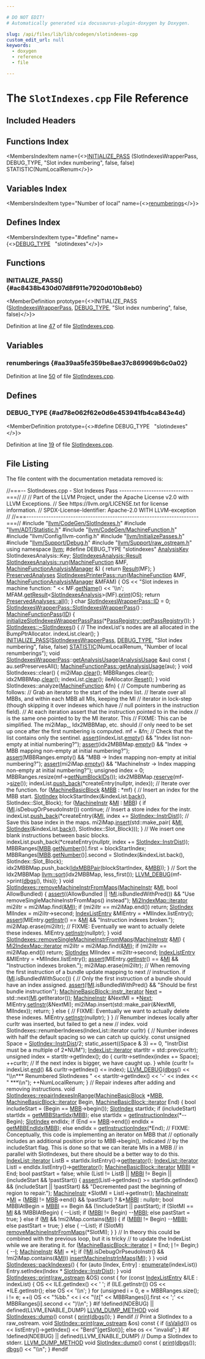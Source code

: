 ```yaml
---

# DO NOT EDIT!
# Automatically generated via docusaurus-plugin-doxygen by Doxygen.

slug: /api/files/lib/lib/codegen/slotindexes-cpp
custom_edit_url: null
keywords:
  - doxygen
  - reference
  - file

---
```





# The `SlotIndexes.cpp` File Reference

<DoxygenPage pluginConfig={pluginConfig}>



## Included Headers

<IncludesList>
<IncludesListItem
  filePath="llvm/CodeGen/SlotIndexes.h"
  permalink="/docs/api/files/include/include/llvm/include/llvm/codegen/slotindexes-h"
  isLocal="true" />
<IncludesListItem
  filePath="llvm/ADT/Statistic.h"
  permalink="/docs/api/files/include/include/llvm/include/llvm/adt/statistic-h"
  isLocal="true" />
<IncludesListItem
  filePath="llvm/CodeGen/MachineFunction.h"
  permalink="/docs/api/files/include/include/llvm/include/llvm/codegen/machinefunction-h"
  isLocal="true" />
<IncludesListItem
  filePath="llvm/Config/llvm-config.h"
  permalink=""
  isLocal="true" />
<IncludesListItem
  filePath="llvm/InitializePasses.h"
  permalink="/docs/api/files/include/include/llvm/initializepasses-h"
  isLocal="true" />
<IncludesListItem
  filePath="llvm/Support/Debug.h"
  permalink="/docs/api/files/include/include/llvm/include/llvm/support/debug-h"
  isLocal="true" />
<IncludesListItem
  filePath="llvm/Support/raw_ostream.h"
  permalink="/docs/api/files/include/include/llvm/include/llvm/support/raw-ostream-h"
  isLocal="true" />
</IncludesList>

## Functions Index

<MembersIndex>

<MembersIndexItem
  name={<><a href="#ac8438b430d07d8f911e7920d010b8eb0">INITIALIZE&#95;PASS</a> (SlotIndexesWrapperPass, DEBUG&#95;TYPE, &quot;Slot index numbering&quot;, false, false) STATISTIC(NumLocalRenum</>}>
</MembersIndexItem>

</MembersIndex>

## Variables Index

<MembersIndex>

<MembersIndexItem
  type="Number of local"
  name={<><a href="#aa39aa5fe359be8ae37c869969b6c0a02">renumberings</a></>}>
</MembersIndexItem>

</MembersIndex>

## Defines Index

<MembersIndex>

<MembersIndexItem
  type="#define"
  name={<><a href="#ad78e062f62e0d6e453941fb4ca843e4d">DEBUG&#95;TYPE</a>&nbsp;&nbsp;&nbsp;&quot;slotindexes&quot;</>}>
</MembersIndexItem>

</MembersIndex>


<SectionDefinition>

## Functions

### INITIALIZE&#95;PASS() {#ac8438b430d07d8f911e7920d010b8eb0}

<MemberDefinition
  prototype={<>INITIALIZE&#95;PASS (<a href="/docs/api/classes/llvm/slotindexeswrapperpass">SlotIndexesWrapperPass</a>, <a href="/docs/api/files/include/include/llvm/include/llvm/adt/genericcycleimpl-h/#ad78e062f62e0d6e453941fb4ca843e4d">DEBUG&#95;TYPE</a>, &quot;Slot index numbering&quot;, false, false)</>}>

Definition at line <a href="#l00047">47</a> of file <a href="/docs/api/files/lib/lib/codegen/slotindexes-cpp">SlotIndexes.cpp</a>.
</MemberDefinition>

</SectionDefinition>

<SectionDefinition>

## Variables

### renumberings {#aa39aa5fe359be8ae37c869969b6c0a02}

<MemberDefinition
  prototype="Number of local renumberings">

Definition at line <a href="#l00050">50</a> of file <a href="/docs/api/files/lib/lib/codegen/slotindexes-cpp">SlotIndexes.cpp</a>.
</MemberDefinition>

</SectionDefinition>

<SectionDefinition>

## Defines

### DEBUG&#95;TYPE {#ad78e062f62e0d6e453941fb4ca843e4d}

<MemberDefinition
  prototype={<>#define DEBUG&#95;TYPE&nbsp;&nbsp;&nbsp;&quot;slotindexes&quot;</>}>

Definition at line <a href="#l00019">19</a> of file <a href="/docs/api/files/lib/lib/codegen/slotindexes-cpp">SlotIndexes.cpp</a>.
</MemberDefinition>

</SectionDefinition>

## File Listing

The file content with the documentation metadata removed is:

<ProgramListing>

<Link id="l00001" /><CodeLine lineNumber="1"><span class="doxyHighlightComment">//===-- SlotIndexes.cpp - Slot Indexes Pass  ------------------------------===//</span></CodeLine>
<Link id="l00002" /><CodeLine lineNumber="2"><span class="doxyHighlightComment">//</span></CodeLine>
<Link id="l00003" /><CodeLine lineNumber="3"><span class="doxyHighlightComment">// Part of the LLVM Project, under the Apache License v2.0 with LLVM Exceptions.</span></CodeLine>
<Link id="l00004" /><CodeLine lineNumber="4"><span class="doxyHighlightComment">// See https://llvm.org/LICENSE.txt for license information.</span></CodeLine>
<Link id="l00005" /><CodeLine lineNumber="5"><span class="doxyHighlightComment">// SPDX-License-Identifier: Apache-2.0 WITH LLVM-exception</span></CodeLine>
<Link id="l00006" /><CodeLine lineNumber="6"><span class="doxyHighlightComment">//</span></CodeLine>
<Link id="l00007" /><CodeLine lineNumber="7"><span class="doxyHighlightComment">//===----------------------------------------------------------------------===//</span></CodeLine>
<Link id="l00008" /><CodeLine lineNumber="8"></CodeLine>
<Link id="l00009" /><CodeLine lineNumber="9"><span class="doxyHighlightPreprocessor">#include &quot;<a href="/docs/api/files/include/include/llvm/include/llvm/codegen/slotindexes-h">llvm/CodeGen/SlotIndexes.h</a>&quot;</span></CodeLine>
<Link id="l00010" /><CodeLine lineNumber="10"><span class="doxyHighlightPreprocessor">#include &quot;<a href="/docs/api/files/include/include/llvm/include/llvm/adt/statistic-h">llvm/ADT/Statistic.h</a>&quot;</span></CodeLine>
<Link id="l00011" /><CodeLine lineNumber="11"><span class="doxyHighlightPreprocessor">#include &quot;<a href="/docs/api/files/include/include/llvm/include/llvm/codegen/machinefunction-h">llvm/CodeGen/MachineFunction.h</a>&quot;</span></CodeLine>
<Link id="l00012" /><CodeLine lineNumber="12"><span class="doxyHighlightPreprocessor">#include &quot;llvm/Config/llvm-config.h&quot;</span></CodeLine>
<Link id="l00013" /><CodeLine lineNumber="13"><span class="doxyHighlightPreprocessor">#include &quot;<a href="/docs/api/files/include/include/llvm/initializepasses-h">llvm/InitializePasses.h</a>&quot;</span></CodeLine>
<Link id="l00014" /><CodeLine lineNumber="14"><span class="doxyHighlightPreprocessor">#include &quot;<a href="/docs/api/files/include/include/llvm/include/llvm/support/debug-h">llvm/Support/Debug.h</a>&quot;</span></CodeLine>
<Link id="l00015" /><CodeLine lineNumber="15"><span class="doxyHighlightPreprocessor">#include &quot;<a href="/docs/api/files/include/include/llvm/include/llvm/support/raw-ostream-h">llvm/Support/raw&#95;ostream.h</a>&quot;</span></CodeLine>
<Link id="l00016" /><CodeLine lineNumber="16"></CodeLine>
<Link id="l00017" /><CodeLine lineNumber="17"><span class="doxyHighlightKeyword">using namespace </span><span class="doxyHighlight"><a href="/docs/api/namespaces/llvm">llvm</a>;</span></CodeLine>
<Link id="l00018" /><CodeLine lineNumber="18"></CodeLine>
<Link id="l00019" /><CodeLine lineNumber="19" lineLink="#ad78e062f62e0d6e453941fb4ca843e4d"><span class="doxyHighlightPreprocessor">#define DEBUG&#95;TYPE &quot;slotindexes&quot;</span></CodeLine>
<Link id="l00020" /><CodeLine lineNumber="20"></CodeLine>
<Link id="l00021" /><CodeLine lineNumber="21"><span class="doxyHighlight"><a href="/docs/api/structs/llvm/analysiskey">AnalysisKey</a> SlotIndexesAnalysis::Key;</span></CodeLine>
<Link id="l00022" /><CodeLine lineNumber="22"></CodeLine>
<Link id="l00023" /><CodeLine lineNumber="23"><span class="doxyHighlight"><a href="/docs/api/classes/llvm/slotindexesanalysis/#acc7929653c2805ee09438a50b695cf01">SlotIndexesAnalysis::Result</a></span></CodeLine>
<Link id="l00024" /><CodeLine lineNumber="24" lineLink="/docs/api/classes/llvm/slotindexesanalysis/#a754d758ded1ad6107af0e386baee081d"><span class="doxyHighlight"><a href="/docs/api/classes/llvm/slotindexesanalysis/#a754d758ded1ad6107af0e386baee081d">SlotIndexesAnalysis::run</a>(<a href="/docs/api/classes/llvm/machinefunction">MachineFunction</a> &amp;MF,</span></CodeLine>
<Link id="l00025" /><CodeLine lineNumber="25"><span class="doxyHighlight">                         <a href="/docs/api/namespaces/llvm/#a064825a8817522ca733ac413a7122d36">MachineFunctionAnalysisManager</a> &amp;) &#123;</span></CodeLine>
<Link id="l00026" /><CodeLine lineNumber="26"><span class="doxyHighlight">  </span><span class="doxyHighlightKeywordFlow">return</span><span class="doxyHighlight"> <a href="/docs/api/classes/llvm/slotindexesanalysis/#acc7929653c2805ee09438a50b695cf01">Result</a>(MF);</span></CodeLine>
<Link id="l00027" /><CodeLine lineNumber="27"><span class="doxyHighlight">&#125;</span></CodeLine>
<Link id="l00028" /><CodeLine lineNumber="28"></CodeLine>
<Link id="l00029" /><CodeLine lineNumber="29"><span class="doxyHighlight"><a href="/docs/api/classes/llvm/preservedanalyses">PreservedAnalyses</a></span></CodeLine>
<Link id="l00030" /><CodeLine lineNumber="30" lineLink="/docs/api/classes/llvm/slotindexesprinterpass/#afedda4628bf652e8255f1e6a6378d744"><span class="doxyHighlight"><a href="/docs/api/classes/llvm/slotindexesprinterpass/#afedda4628bf652e8255f1e6a6378d744">SlotIndexesPrinterPass::run</a>(<a href="/docs/api/classes/llvm/machinefunction">MachineFunction</a> &amp;MF,</span></CodeLine>
<Link id="l00031" /><CodeLine lineNumber="31"><span class="doxyHighlight">                            <a href="/docs/api/namespaces/llvm/#a064825a8817522ca733ac413a7122d36">MachineFunctionAnalysisManager</a> &amp;MFAM) &#123;</span></CodeLine>
<Link id="l00032" /><CodeLine lineNumber="32"><span class="doxyHighlight">  OS &lt;&lt; </span><span class="doxyHighlightStringLiteral">&quot;Slot indexes in machine function: &quot;</span><span class="doxyHighlight"> &lt;&lt; MF.<a href="/docs/api/classes/llvm/machinefunction/#a3d142c9e7c066059e15232c56dec9e2e">getName</a>() &lt;&lt; </span><span class="doxyHighlightCharLiteral">&#39;\\n&#39;</span><span class="doxyHighlight">;</span></CodeLine>
<Link id="l00033" /><CodeLine lineNumber="33"><span class="doxyHighlight">  MFAM.<a href="/docs/api/classes/llvm/analysismanager/#aaab1fad63e4f3b8679469720a873fedd">getResult</a>&lt;<a href="/docs/api/classes/llvm/slotindexesanalysis">SlotIndexesAnalysis</a>&gt;(MF).<a href="/docs/api/namespaces/llvm/#a50bf746ca1858c0e272e3a802fc27942">print</a>(OS);</span></CodeLine>
<Link id="l00034" /><CodeLine lineNumber="34"><span class="doxyHighlight">  </span><span class="doxyHighlightKeywordFlow">return</span><span class="doxyHighlight"> <a href="/docs/api/classes/llvm/preservedanalyses/#a1258a1ff55557c27684010ebd7283712">PreservedAnalyses::all</a>();</span></CodeLine>
<Link id="l00035" /><CodeLine lineNumber="35"><span class="doxyHighlight">&#125;</span></CodeLine>
<Link id="l00036" /><CodeLine lineNumber="36"><span class="doxyHighlightKeywordType">char</span><span class="doxyHighlight"> <a href="/docs/api/classes/llvm/slotindexeswrapperpass/#a3b466fd7a80fb77692c8aaec1e3de778">SlotIndexesWrapperPass::ID</a> = 0;</span></CodeLine>
<Link id="l00037" /><CodeLine lineNumber="37"></CodeLine>
<Link id="l00038" /><CodeLine lineNumber="38" lineLink="/docs/api/classes/llvm/slotindexeswrapperpass/#a1c0cfec1fdb11887f5d4565247388164"><span class="doxyHighlight"><a href="/docs/api/classes/llvm/slotindexeswrapperpass/#a1c0cfec1fdb11887f5d4565247388164">SlotIndexesWrapperPass::SlotIndexesWrapperPass</a>() : <a href="/docs/api/classes/llvm/machinefunctionpass/#a29c81d2386f4a727c6d33413807530c8">MachineFunctionPass</a>(<a href="/docs/api/classes/llvm/slotindexeswrapperpass/#a3b466fd7a80fb77692c8aaec1e3de778">ID</a>) &#123;</span></CodeLine>
<Link id="l00039" /><CodeLine lineNumber="39"><span class="doxyHighlight">  <a href="/docs/api/namespaces/llvm/#ade51c180655d66e7e0c77fa2c2dc6e88">initializeSlotIndexesWrapperPassPass</a>(&#42;<a href="/docs/api/classes/llvm/passregistry/#a05a729900b76c89e808c6c3094921b2f">PassRegistry::getPassRegistry</a>());</span></CodeLine>
<Link id="l00040" /><CodeLine lineNumber="40"><span class="doxyHighlight">&#125;</span></CodeLine>
<Link id="l00041" /><CodeLine lineNumber="41"></CodeLine>
<Link id="l00042" /><CodeLine lineNumber="42" lineLink="/docs/api/classes/llvm/slotindexes/#aac440a2faa289432c4287f79299139c2"><span class="doxyHighlight"><a href="/docs/api/classes/llvm/slotindexes/#aac440a2faa289432c4287f79299139c2">SlotIndexes::~SlotIndexes</a>() &#123;</span></CodeLine>
<Link id="l00043" /><CodeLine lineNumber="43"><span class="doxyHighlight">  </span><span class="doxyHighlightComment">// The indexList&#39;s nodes are all allocated in the BumpPtrAllocator.</span></CodeLine>
<Link id="l00044" /><CodeLine lineNumber="44"><span class="doxyHighlight">  indexList.clear();</span></CodeLine>
<Link id="l00045" /><CodeLine lineNumber="45"><span class="doxyHighlight">&#125;</span></CodeLine>
<Link id="l00046" /><CodeLine lineNumber="46"></CodeLine>
<Link id="l00047" /><CodeLine lineNumber="47" lineLink="#ac8438b430d07d8f911e7920d010b8eb0"><span class="doxyHighlight"><a href="/docs/api/files/include/include/llvm/passsupport-h/#af807c9595d50b45c0008924c4679c85c">INITIALIZE&#95;PASS</a>(<a href="/docs/api/classes/llvm/slotindexeswrapperpass">SlotIndexesWrapperPass</a>, <a href="/docs/api/files/include/include/llvm/include/llvm/adt/genericcycleimpl-h/#ad78e062f62e0d6e453941fb4ca843e4d">DEBUG&#95;TYPE</a>, </span><span class="doxyHighlightStringLiteral">&quot;Slot index numbering&quot;</span><span class="doxyHighlight">,</span></CodeLine>
<Link id="l00048" /><CodeLine lineNumber="48"><span class="doxyHighlight">                </span><span class="doxyHighlightKeyword">false</span><span class="doxyHighlight">, </span><span class="doxyHighlightKeyword">false</span><span class="doxyHighlight">)</span></CodeLine>
<Link id="l00049" /><CodeLine lineNumber="49"></CodeLine>
<Link id="l00050" /><CodeLine lineNumber="50" lineLink="#aa39aa5fe359be8ae37c869969b6c0a02"><span class="doxyHighlight"><a href="/docs/api/files/include/include/llvm/include/llvm/adt/statistic-h/#ad6117415b93e5675d5a6c8e1855b3b2f">STATISTIC</a>(NumLocalRenum,  </span><span class="doxyHighlightStringLiteral">&quot;Number of local renumberings&quot;</span><span class="doxyHighlight">);</span></CodeLine>
<Link id="l00051" /><CodeLine lineNumber="51"></CodeLine>
<Link id="l00052" /><CodeLine lineNumber="52" lineLink="/docs/api/classes/llvm/slotindexeswrapperpass/#a8e665f77d9e4e3f9f9c3ba911698dd24"><span class="doxyHighlightKeywordType">void</span><span class="doxyHighlight"> <a href="/docs/api/classes/llvm/slotindexeswrapperpass/#a1c0cfec1fdb11887f5d4565247388164">SlotIndexesWrapperPass</a>::<a href="/docs/api/classes/llvm/slotindexeswrapperpass/#a8e665f77d9e4e3f9f9c3ba911698dd24">getAnalysisUsage</a>(<a href="/docs/api/classes/llvm/analysisusage">AnalysisUsage</a> &amp;au)</span><span class="doxyHighlightKeyword"> const </span><span class="doxyHighlight">&#123;</span></CodeLine>
<Link id="l00053" /><CodeLine lineNumber="53"><span class="doxyHighlight">  au.setPreservesAll();</span></CodeLine>
<Link id="l00054" /><CodeLine lineNumber="54"><span class="doxyHighlight">  <a href="/docs/api/classes/llvm/machinefunctionpass/#a864fd57b4304ef933b3281d0ef85a88e">MachineFunctionPass::getAnalysisUsage</a>(au);</span></CodeLine>
<Link id="l00055" /><CodeLine lineNumber="55"><span class="doxyHighlight">&#125;</span></CodeLine>
<Link id="l00056" /><CodeLine lineNumber="56"></CodeLine>
<Link id="l00057" /><CodeLine lineNumber="57"><span class="doxyHighlightKeywordType">void</span><span class="doxyHighlight"> SlotIndexes::clear() &#123;</span></CodeLine>
<Link id="l00058" /><CodeLine lineNumber="58"><span class="doxyHighlight">  mi2iMap.<a href="/docs/api/classes/llvm/densemapbase/#adf4e7878fc0b3b8dcde545178564190d">clear</a>();</span></CodeLine>
<Link id="l00059" /><CodeLine lineNumber="59"><span class="doxyHighlight">  MBBRanges.clear();</span></CodeLine>
<Link id="l00060" /><CodeLine lineNumber="60"><span class="doxyHighlight">  idx2MBBMap.<a href="/docs/api/classes/llvm/smallvectorimpl/#aac0ea55010b7b1a301e65a0baea057aa">clear</a>();</span></CodeLine>
<Link id="l00061" /><CodeLine lineNumber="61"><span class="doxyHighlight">  indexList.<a href="/docs/api/classes/llvm/simple-ilist/#a9e8f24dd616634c0f94649826a6c534f">clear</a>();</span></CodeLine>
<Link id="l00062" /><CodeLine lineNumber="62"><span class="doxyHighlight">  ileAllocator.<a href="/docs/api/classes/llvm/bumpptrallocatorimpl/#a977c94ac0ef5e305e5cf40726351d88a">Reset</a>();</span></CodeLine>
<Link id="l00063" /><CodeLine lineNumber="63"><span class="doxyHighlight">&#125;</span></CodeLine>
<Link id="l00064" /><CodeLine lineNumber="64"></CodeLine>
<Link id="l00065" /><CodeLine lineNumber="65"><span class="doxyHighlightKeywordType">void</span><span class="doxyHighlight"> SlotIndexes::analyze(<a href="/docs/api/classes/llvm/machinefunction">MachineFunction</a> &amp;fn) &#123;</span></CodeLine>
<Link id="l00066" /><CodeLine lineNumber="66"></CodeLine>
<Link id="l00067" /><CodeLine lineNumber="67"><span class="doxyHighlight">  </span><span class="doxyHighlightComment">// Compute numbering as follows:</span></CodeLine>
<Link id="l00068" /><CodeLine lineNumber="68"><span class="doxyHighlight">  </span><span class="doxyHighlightComment">// Grab an iterator to the start of the index list.</span></CodeLine>
<Link id="l00069" /><CodeLine lineNumber="69"><span class="doxyHighlight">  </span><span class="doxyHighlightComment">// Iterate over all MBBs, and within each MBB all MIs, keeping the MI</span></CodeLine>
<Link id="l00070" /><CodeLine lineNumber="70"><span class="doxyHighlight">  </span><span class="doxyHighlightComment">// iterator in lock-step (though skipping it over indexes which have</span></CodeLine>
<Link id="l00071" /><CodeLine lineNumber="71"><span class="doxyHighlight">  </span><span class="doxyHighlightComment">// null pointers in the instruction field).</span></CodeLine>
<Link id="l00072" /><CodeLine lineNumber="72"><span class="doxyHighlight">  </span><span class="doxyHighlightComment">// At each iteration assert that the instruction pointed to in the index</span></CodeLine>
<Link id="l00073" /><CodeLine lineNumber="73"><span class="doxyHighlight">  </span><span class="doxyHighlightComment">// is the same one pointed to by the MI iterator. This</span></CodeLine>
<Link id="l00074" /><CodeLine lineNumber="74"></CodeLine>
<Link id="l00075" /><CodeLine lineNumber="75"><span class="doxyHighlight">  </span><span class="doxyHighlightComment">// FIXME: This can be simplified. The mi2iMap&#95;, Idx2MBBMap, etc. should</span></CodeLine>
<Link id="l00076" /><CodeLine lineNumber="76"><span class="doxyHighlight">  </span><span class="doxyHighlightComment">// only need to be set up once after the first numbering is computed.</span></CodeLine>
<Link id="l00077" /><CodeLine lineNumber="77"></CodeLine>
<Link id="l00078" /><CodeLine lineNumber="78"><span class="doxyHighlight">  mf = &amp;fn;</span></CodeLine>
<Link id="l00079" /><CodeLine lineNumber="79"></CodeLine>
<Link id="l00080" /><CodeLine lineNumber="80"><span class="doxyHighlight">  </span><span class="doxyHighlightComment">// Check that the list contains only the sentinel.</span></CodeLine>
<Link id="l00081" /><CodeLine lineNumber="81"><span class="doxyHighlight">  <a href="/docs/api/files/lib/lib/target/lib/target/amdgpu/silowercontrolflow-cpp/#a4868c5d81c5ccc98c47aeab6244346a0">assert</a>(indexList.<a href="/docs/api/classes/llvm/simple-ilist/#abba3186fa8d1f1f71c2cc11221f9652c">empty</a>() &amp;&amp; </span><span class="doxyHighlightStringLiteral">&quot;Index list non-empty at initial numbering?&quot;</span><span class="doxyHighlight">);</span></CodeLine>
<Link id="l00082" /><CodeLine lineNumber="82"><span class="doxyHighlight">  <a href="/docs/api/files/lib/lib/target/lib/target/amdgpu/silowercontrolflow-cpp/#a4868c5d81c5ccc98c47aeab6244346a0">assert</a>(idx2MBBMap.<a href="/docs/api/classes/llvm/smallvectortemplatecommon/#ad9a3c7bc26b130377bbafc170b5f88a2">empty</a>() &amp;&amp;</span></CodeLine>
<Link id="l00083" /><CodeLine lineNumber="83"><span class="doxyHighlight">         </span><span class="doxyHighlightStringLiteral">&quot;Index -&gt; MBB mapping non-empty at initial numbering?&quot;</span><span class="doxyHighlight">);</span></CodeLine>
<Link id="l00084" /><CodeLine lineNumber="84"><span class="doxyHighlight">  <a href="/docs/api/files/lib/lib/target/lib/target/amdgpu/silowercontrolflow-cpp/#a4868c5d81c5ccc98c47aeab6244346a0">assert</a>(MBBRanges.empty() &amp;&amp;</span></CodeLine>
<Link id="l00085" /><CodeLine lineNumber="85"><span class="doxyHighlight">         </span><span class="doxyHighlightStringLiteral">&quot;MBB -&gt; Index mapping non-empty at initial numbering?&quot;</span><span class="doxyHighlight">);</span></CodeLine>
<Link id="l00086" /><CodeLine lineNumber="86"><span class="doxyHighlight">  <a href="/docs/api/files/lib/lib/target/lib/target/amdgpu/silowercontrolflow-cpp/#a4868c5d81c5ccc98c47aeab6244346a0">assert</a>(mi2iMap.<a href="/docs/api/classes/llvm/densemapbase/#a49c487a9395a6c384be8544cfb2cfccf">empty</a>() &amp;&amp;</span></CodeLine>
<Link id="l00087" /><CodeLine lineNumber="87"><span class="doxyHighlight">         </span><span class="doxyHighlightStringLiteral">&quot;MachineInstr -&gt; Index mapping non-empty at initial numbering?&quot;</span><span class="doxyHighlight">);</span></CodeLine>
<Link id="l00088" /><CodeLine lineNumber="88"></CodeLine>
<Link id="l00089" /><CodeLine lineNumber="89"><span class="doxyHighlight">  </span><span class="doxyHighlightKeywordType">unsigned</span><span class="doxyHighlight"> index = 0;</span></CodeLine>
<Link id="l00090" /><CodeLine lineNumber="90"><span class="doxyHighlight">  MBBRanges.resize(mf-&gt;<a href="/docs/api/classes/llvm/machinefunction/#aa22424ba23740b6a748e8d0c239b7e4c">getNumBlockIDs</a>());</span></CodeLine>
<Link id="l00091" /><CodeLine lineNumber="91"><span class="doxyHighlight">  idx2MBBMap.<a href="/docs/api/classes/llvm/smallvectorimpl/#a499ea32ca1b8d16cedfe01d1e5b08f29">reserve</a>(mf-&gt;<a href="/docs/api/classes/llvm/machinefunction/#a7d2ce2106f9f7cf8f45c7c3c116ef43d">size</a>());</span></CodeLine>
<Link id="l00092" /><CodeLine lineNumber="92"></CodeLine>
<Link id="l00093" /><CodeLine lineNumber="93"><span class="doxyHighlight">  indexList.<a href="/docs/api/classes/llvm/simple-ilist/#acd9e9e84ef0b4b94fdda7d6ceff1e01d">push&#95;back</a>(&#42;createEntry(</span><span class="doxyHighlightKeyword">nullptr</span><span class="doxyHighlight">, index));</span></CodeLine>
<Link id="l00094" /><CodeLine lineNumber="94"></CodeLine>
<Link id="l00095" /><CodeLine lineNumber="95"><span class="doxyHighlight">  </span><span class="doxyHighlightComment">// Iterate over the function.</span></CodeLine>
<Link id="l00096" /><CodeLine lineNumber="96"><span class="doxyHighlight">  </span><span class="doxyHighlightKeywordFlow">for</span><span class="doxyHighlight"> (<a href="/docs/api/classes/llvm/machinebasicblock">MachineBasicBlock</a> &amp;<a href="/docs/api/files/lib/lib/target/lib/target/arm/armslshardening-cpp/#a5958512eae2979bd2eb383977996a600">MBB</a> : &#42;mf) &#123;</span></CodeLine>
<Link id="l00097" /><CodeLine lineNumber="97"><span class="doxyHighlight">    </span><span class="doxyHighlightComment">// Insert an index for the MBB start.</span></CodeLine>
<Link id="l00098" /><CodeLine lineNumber="98"><span class="doxyHighlight">    <a href="/docs/api/classes/llvm/slotindex">SlotIndex</a> blockStartIndex(&amp;indexList.<a href="/docs/api/classes/llvm/simple-ilist/#a3333290ba61b2ce8abdfa4e1ec0e0644">back</a>(), SlotIndex::Slot&#95;Block);</span></CodeLine>
<Link id="l00099" /><CodeLine lineNumber="99"></CodeLine>
<Link id="l00100" /><CodeLine lineNumber="100"><span class="doxyHighlight">    </span><span class="doxyHighlightKeywordFlow">for</span><span class="doxyHighlight"> (<a href="/docs/api/classes/llvm/machineinstr">MachineInstr</a> &amp;<a href="/docs/api/files/lib/lib/codegen/lib/codegen/globalisel/irtranslator-cpp/#abe44dfdea65b4f7e11e0a608ab708b76">MI</a> : <a href="/docs/api/files/lib/lib/target/lib/target/arm/armslshardening-cpp/#a5958512eae2979bd2eb383977996a600">MBB</a>) &#123;</span></CodeLine>
<Link id="l00101" /><CodeLine lineNumber="101"><span class="doxyHighlight">      </span><span class="doxyHighlightKeywordFlow">if</span><span class="doxyHighlight"> (<a href="/docs/api/files/lib/lib/codegen/lib/codegen/globalisel/irtranslator-cpp/#abe44dfdea65b4f7e11e0a608ab708b76">MI</a>.isDebugOrPseudoInstr())</span></CodeLine>
<Link id="l00102" /><CodeLine lineNumber="102"><span class="doxyHighlight">        </span><span class="doxyHighlightKeywordFlow">continue</span><span class="doxyHighlight">;</span></CodeLine>
<Link id="l00103" /><CodeLine lineNumber="103"></CodeLine>
<Link id="l00104" /><CodeLine lineNumber="104"><span class="doxyHighlight">      </span><span class="doxyHighlightComment">// Insert a store index for the instr.</span></CodeLine>
<Link id="l00105" /><CodeLine lineNumber="105"><span class="doxyHighlight">      indexList.<a href="/docs/api/classes/llvm/simple-ilist/#acd9e9e84ef0b4b94fdda7d6ceff1e01d">push&#95;back</a>(&#42;createEntry(&amp;<a href="/docs/api/files/lib/lib/codegen/lib/codegen/globalisel/irtranslator-cpp/#abe44dfdea65b4f7e11e0a608ab708b76">MI</a>, index += <a href="/docs/api/classes/llvm/slotindex/#a5b8b6416308ea52c3b8712b32764c9fea0d0c291488b64cffb191fda8a4e90ef0">SlotIndex::InstrDist</a>));</span></CodeLine>
<Link id="l00106" /><CodeLine lineNumber="106"></CodeLine>
<Link id="l00107" /><CodeLine lineNumber="107"><span class="doxyHighlight">      </span><span class="doxyHighlightComment">// Save this base index in the maps.</span></CodeLine>
<Link id="l00108" /><CodeLine lineNumber="108"><span class="doxyHighlight">      mi2iMap.<a href="/docs/api/classes/llvm/densemapbase/#adb33f3ede2f5bfc9b3ee658aaf648492">insert</a>(std::make&#95;pair(</span></CodeLine>
<Link id="l00109" /><CodeLine lineNumber="109"><span class="doxyHighlight">          &amp;<a href="/docs/api/files/lib/lib/codegen/lib/codegen/globalisel/irtranslator-cpp/#abe44dfdea65b4f7e11e0a608ab708b76">MI</a>, <a href="/docs/api/classes/llvm/slotindex">SlotIndex</a>(&amp;indexList.<a href="/docs/api/classes/llvm/simple-ilist/#a3333290ba61b2ce8abdfa4e1ec0e0644">back</a>(), SlotIndex::Slot&#95;Block)));</span></CodeLine>
<Link id="l00110" /><CodeLine lineNumber="110"><span class="doxyHighlight">    &#125;</span></CodeLine>
<Link id="l00111" /><CodeLine lineNumber="111"></CodeLine>
<Link id="l00112" /><CodeLine lineNumber="112"><span class="doxyHighlight">    </span><span class="doxyHighlightComment">// We insert one blank instructions between basic blocks.</span></CodeLine>
<Link id="l00113" /><CodeLine lineNumber="113"><span class="doxyHighlight">    indexList.push&#95;back(&#42;createEntry(</span><span class="doxyHighlightKeyword">nullptr</span><span class="doxyHighlight">, index += <a href="/docs/api/classes/llvm/slotindex/#a5b8b6416308ea52c3b8712b32764c9fea0d0c291488b64cffb191fda8a4e90ef0">SlotIndex::InstrDist</a>));</span></CodeLine>
<Link id="l00114" /><CodeLine lineNumber="114"></CodeLine>
<Link id="l00115" /><CodeLine lineNumber="115"><span class="doxyHighlight">    MBBRanges&#91;<a href="/docs/api/files/lib/lib/target/lib/target/arm/armslshardening-cpp/#a5958512eae2979bd2eb383977996a600">MBB</a>.<a href="/docs/api/classes/llvm/machinebasicblock/#a3aa22d521bd6a7e6b9f35545dc7b0f1e">getNumber</a>()&#93;.first = blockStartIndex;</span></CodeLine>
<Link id="l00116" /><CodeLine lineNumber="116"><span class="doxyHighlight">    MBBRanges&#91;<a href="/docs/api/files/lib/lib/target/lib/target/arm/armslshardening-cpp/#a5958512eae2979bd2eb383977996a600">MBB</a>.<a href="/docs/api/classes/llvm/machinebasicblock/#a3aa22d521bd6a7e6b9f35545dc7b0f1e">getNumber</a>()&#93;.second = SlotIndex(&amp;indexList.back(),</span></CodeLine>
<Link id="l00117" /><CodeLine lineNumber="117"><span class="doxyHighlight">                                                   SlotIndex::Slot&#95;Block);</span></CodeLine>
<Link id="l00118" /><CodeLine lineNumber="118"><span class="doxyHighlight">    idx2MBBMap.push&#95;back(<a href="/docs/api/namespaces/llvm/#a906e44aee29a06c01bd067475f10e7b4">IdxMBBPair</a>(blockStartIndex, &amp;<a href="/docs/api/files/lib/lib/target/lib/target/arm/armslshardening-cpp/#a5958512eae2979bd2eb383977996a600">MBB</a>));</span></CodeLine>
<Link id="l00119" /><CodeLine lineNumber="119"><span class="doxyHighlight">  &#125;</span></CodeLine>
<Link id="l00120" /><CodeLine lineNumber="120"></CodeLine>
<Link id="l00121" /><CodeLine lineNumber="121"><span class="doxyHighlight">  </span><span class="doxyHighlightComment">// Sort the Idx2MBBMap</span></CodeLine>
<Link id="l00122" /><CodeLine lineNumber="122"><span class="doxyHighlight">  <a href="/docs/api/namespaces/llvm/#a74cdbd1e4f731e7d7cd83461b8b1de0b">llvm::sort</a>(idx2MBBMap, less&#95;first());</span></CodeLine>
<Link id="l00123" /><CodeLine lineNumber="123"></CodeLine>
<Link id="l00124" /><CodeLine lineNumber="124"><span class="doxyHighlight">  <a href="/docs/api/files/include/include/llvm/include/llvm/support/debug-h/#a196897517069dda1bdb549e24468f7d7">LLVM&#95;DEBUG</a>(mf-&gt;print(<a href="/docs/api/namespaces/llvm/#a7c46c742c31be54870e2038048e6b391">dbgs</a>(), </span><span class="doxyHighlightKeyword">this</span><span class="doxyHighlight">));</span></CodeLine>
<Link id="l00125" /><CodeLine lineNumber="125"><span class="doxyHighlight">&#125;</span></CodeLine>
<Link id="l00126" /><CodeLine lineNumber="126"></CodeLine>
<Link id="l00127" /><CodeLine lineNumber="127" lineLink="/docs/api/classes/llvm/slotindexes/#a2aace9fd8246b0bdb9c352c5aa32f88d"><span class="doxyHighlightKeywordType">void</span><span class="doxyHighlight"> <a href="/docs/api/classes/llvm/slotindexes/#a2aace9fd8246b0bdb9c352c5aa32f88d">SlotIndexes::removeMachineInstrFromMaps</a>(<a href="/docs/api/classes/llvm/machineinstr">MachineInstr</a> &amp;<a href="/docs/api/files/lib/lib/codegen/lib/codegen/globalisel/irtranslator-cpp/#abe44dfdea65b4f7e11e0a608ab708b76">MI</a>,</span></CodeLine>
<Link id="l00128" /><CodeLine lineNumber="128"><span class="doxyHighlight">                                             </span><span class="doxyHighlightKeywordType">bool</span><span class="doxyHighlight"> AllowBundled) &#123;</span></CodeLine>
<Link id="l00129" /><CodeLine lineNumber="129"><span class="doxyHighlight">  <a href="/docs/api/files/lib/lib/target/lib/target/amdgpu/silowercontrolflow-cpp/#a4868c5d81c5ccc98c47aeab6244346a0">assert</a>((AllowBundled || !<a href="/docs/api/files/lib/lib/codegen/lib/codegen/globalisel/irtranslator-cpp/#abe44dfdea65b4f7e11e0a608ab708b76">MI</a>.isBundledWithPred()) &amp;&amp;</span></CodeLine>
<Link id="l00130" /><CodeLine lineNumber="130"><span class="doxyHighlight">         </span><span class="doxyHighlightStringLiteral">&quot;Use removeSingleMachineInstrFromMaps() instead&quot;</span><span class="doxyHighlight">);</span></CodeLine>
<Link id="l00131" /><CodeLine lineNumber="131"><span class="doxyHighlight">  <a href="/docs/api/classes/llvm/densemapbase/#a214e872d61db2ea8cb023f127cafd0b9">Mi2IndexMap::iterator</a> mi2iItr = mi2iMap.find(&amp;<a href="/docs/api/files/lib/lib/codegen/lib/codegen/globalisel/irtranslator-cpp/#abe44dfdea65b4f7e11e0a608ab708b76">MI</a>);</span></CodeLine>
<Link id="l00132" /><CodeLine lineNumber="132"><span class="doxyHighlight">  </span><span class="doxyHighlightKeywordFlow">if</span><span class="doxyHighlight"> (mi2iItr == mi2iMap.end())</span></CodeLine>
<Link id="l00133" /><CodeLine lineNumber="133"><span class="doxyHighlight">    </span><span class="doxyHighlightKeywordFlow">return</span><span class="doxyHighlight">;</span></CodeLine>
<Link id="l00134" /><CodeLine lineNumber="134"></CodeLine>
<Link id="l00135" /><CodeLine lineNumber="135"><span class="doxyHighlight">  <a href="/docs/api/classes/llvm/slotindex">SlotIndex</a> MIIndex = mi2iItr-&gt;second;</span></CodeLine>
<Link id="l00136" /><CodeLine lineNumber="136"><span class="doxyHighlight">  <a href="/docs/api/classes/llvm/indexlistentry">IndexListEntry</a> &amp;MIEntry = &#42;MIIndex.listEntry();</span></CodeLine>
<Link id="l00137" /><CodeLine lineNumber="137"><span class="doxyHighlight">  <a href="/docs/api/files/lib/lib/target/lib/target/amdgpu/silowercontrolflow-cpp/#a4868c5d81c5ccc98c47aeab6244346a0">assert</a>(MIEntry.<a href="/docs/api/classes/llvm/indexlistentry/#a8bfb4079d14047ea3879341e0f2deb86">getInstr</a>() == &amp;<a href="/docs/api/files/lib/lib/codegen/lib/codegen/globalisel/irtranslator-cpp/#abe44dfdea65b4f7e11e0a608ab708b76">MI</a> &amp;&amp; </span><span class="doxyHighlightStringLiteral">&quot;Instruction indexes broken.&quot;</span><span class="doxyHighlight">);</span></CodeLine>
<Link id="l00138" /><CodeLine lineNumber="138"><span class="doxyHighlight">  mi2iMap.erase(mi2iItr);</span></CodeLine>
<Link id="l00139" /><CodeLine lineNumber="139"><span class="doxyHighlight">  </span><span class="doxyHighlightComment">// FIXME: Eventually we want to actually delete these indexes.</span></CodeLine>
<Link id="l00140" /><CodeLine lineNumber="140"><span class="doxyHighlight">  MIEntry.<a href="/docs/api/classes/llvm/indexlistentry/#a4833e21157914694621b075b9dac451b">setInstr</a>(</span><span class="doxyHighlightKeyword">nullptr</span><span class="doxyHighlight">);</span></CodeLine>
<Link id="l00141" /><CodeLine lineNumber="141"><span class="doxyHighlight">&#125;</span></CodeLine>
<Link id="l00142" /><CodeLine lineNumber="142"></CodeLine>
<Link id="l00143" /><CodeLine lineNumber="143" lineLink="/docs/api/classes/llvm/slotindexes/#a6deb0bbae86f32a9b473d23778795d0b"><span class="doxyHighlightKeywordType">void</span><span class="doxyHighlight"> <a href="/docs/api/classes/llvm/slotindexes/#a6deb0bbae86f32a9b473d23778795d0b">SlotIndexes::removeSingleMachineInstrFromMaps</a>(<a href="/docs/api/classes/llvm/machineinstr">MachineInstr</a> &amp;<a href="/docs/api/files/lib/lib/codegen/lib/codegen/globalisel/irtranslator-cpp/#abe44dfdea65b4f7e11e0a608ab708b76">MI</a>) &#123;</span></CodeLine>
<Link id="l00144" /><CodeLine lineNumber="144"><span class="doxyHighlight">  <a href="/docs/api/classes/llvm/densemapbase/#a214e872d61db2ea8cb023f127cafd0b9">Mi2IndexMap::iterator</a> mi2iItr = mi2iMap.find(&amp;<a href="/docs/api/files/lib/lib/codegen/lib/codegen/globalisel/irtranslator-cpp/#abe44dfdea65b4f7e11e0a608ab708b76">MI</a>);</span></CodeLine>
<Link id="l00145" /><CodeLine lineNumber="145"><span class="doxyHighlight">  </span><span class="doxyHighlightKeywordFlow">if</span><span class="doxyHighlight"> (mi2iItr == mi2iMap.end())</span></CodeLine>
<Link id="l00146" /><CodeLine lineNumber="146"><span class="doxyHighlight">    </span><span class="doxyHighlightKeywordFlow">return</span><span class="doxyHighlight">;</span></CodeLine>
<Link id="l00147" /><CodeLine lineNumber="147"></CodeLine>
<Link id="l00148" /><CodeLine lineNumber="148"><span class="doxyHighlight">  <a href="/docs/api/classes/llvm/slotindex">SlotIndex</a> MIIndex = mi2iItr-&gt;second;</span></CodeLine>
<Link id="l00149" /><CodeLine lineNumber="149"><span class="doxyHighlight">  <a href="/docs/api/classes/llvm/indexlistentry">IndexListEntry</a> &amp;MIEntry = &#42;MIIndex.listEntry();</span></CodeLine>
<Link id="l00150" /><CodeLine lineNumber="150"><span class="doxyHighlight">  <a href="/docs/api/files/lib/lib/target/lib/target/amdgpu/silowercontrolflow-cpp/#a4868c5d81c5ccc98c47aeab6244346a0">assert</a>(MIEntry.<a href="/docs/api/classes/llvm/indexlistentry/#a8bfb4079d14047ea3879341e0f2deb86">getInstr</a>() == &amp;<a href="/docs/api/files/lib/lib/codegen/lib/codegen/globalisel/irtranslator-cpp/#abe44dfdea65b4f7e11e0a608ab708b76">MI</a> &amp;&amp; </span><span class="doxyHighlightStringLiteral">&quot;Instruction indexes broken.&quot;</span><span class="doxyHighlight">);</span></CodeLine>
<Link id="l00151" /><CodeLine lineNumber="151"><span class="doxyHighlight">  mi2iMap.erase(mi2iItr);</span></CodeLine>
<Link id="l00152" /><CodeLine lineNumber="152"></CodeLine>
<Link id="l00153" /><CodeLine lineNumber="153"><span class="doxyHighlight">  </span><span class="doxyHighlightComment">// When removing the first instruction of a bundle update mapping to next</span></CodeLine>
<Link id="l00154" /><CodeLine lineNumber="154"><span class="doxyHighlight">  </span><span class="doxyHighlightComment">// instruction.</span></CodeLine>
<Link id="l00155" /><CodeLine lineNumber="155"><span class="doxyHighlight">  </span><span class="doxyHighlightKeywordFlow">if</span><span class="doxyHighlight"> (<a href="/docs/api/files/lib/lib/codegen/lib/codegen/globalisel/irtranslator-cpp/#abe44dfdea65b4f7e11e0a608ab708b76">MI</a>.isBundledWithSucc()) &#123;</span></CodeLine>
<Link id="l00156" /><CodeLine lineNumber="156"><span class="doxyHighlight">    </span><span class="doxyHighlightComment">// Only the first instruction of a bundle should have an index assigned.</span></CodeLine>
<Link id="l00157" /><CodeLine lineNumber="157"><span class="doxyHighlight">    <a href="/docs/api/files/lib/lib/target/lib/target/amdgpu/silowercontrolflow-cpp/#a4868c5d81c5ccc98c47aeab6244346a0">assert</a>(!<a href="/docs/api/files/lib/lib/codegen/lib/codegen/globalisel/irtranslator-cpp/#abe44dfdea65b4f7e11e0a608ab708b76">MI</a>.isBundledWithPred() &amp;&amp; </span><span class="doxyHighlightStringLiteral">&quot;Should be first bundle instruction&quot;</span><span class="doxyHighlight">);</span></CodeLine>
<Link id="l00158" /><CodeLine lineNumber="158"></CodeLine>
<Link id="l00159" /><CodeLine lineNumber="159"><span class="doxyHighlight">    <a href="/docs/api/classes/llvm/machinebasicblock/#ab6395548cae73865213e279ae461db54">MachineBasicBlock::instr&#95;iterator</a> <a href="/docs/api/namespaces/llvm/#ab13c360340346d082b959b8cd79f2c1a">Next</a> = std::next(<a href="/docs/api/files/lib/lib/codegen/lib/codegen/globalisel/irtranslator-cpp/#abe44dfdea65b4f7e11e0a608ab708b76">MI</a>.getIterator());</span></CodeLine>
<Link id="l00160" /><CodeLine lineNumber="160"><span class="doxyHighlight">    <a href="/docs/api/classes/llvm/machineinstr">MachineInstr</a> &amp;NextMI = &#42;<a href="/docs/api/namespaces/llvm/#ab13c360340346d082b959b8cd79f2c1a">Next</a>;</span></CodeLine>
<Link id="l00161" /><CodeLine lineNumber="161"><span class="doxyHighlight">    MIEntry.<a href="/docs/api/classes/llvm/indexlistentry/#a4833e21157914694621b075b9dac451b">setInstr</a>(&amp;NextMI);</span></CodeLine>
<Link id="l00162" /><CodeLine lineNumber="162"><span class="doxyHighlight">    mi2iMap.insert(std::make&#95;pair(&amp;NextMI, MIIndex));</span></CodeLine>
<Link id="l00163" /><CodeLine lineNumber="163"><span class="doxyHighlight">    </span><span class="doxyHighlightKeywordFlow">return</span><span class="doxyHighlight">;</span></CodeLine>
<Link id="l00164" /><CodeLine lineNumber="164"><span class="doxyHighlight">  &#125; </span><span class="doxyHighlightKeywordFlow">else</span><span class="doxyHighlight"> &#123;</span></CodeLine>
<Link id="l00165" /><CodeLine lineNumber="165"><span class="doxyHighlight">    </span><span class="doxyHighlightComment">// FIXME: Eventually we want to actually delete these indexes.</span></CodeLine>
<Link id="l00166" /><CodeLine lineNumber="166"><span class="doxyHighlight">    MIEntry.<a href="/docs/api/classes/llvm/indexlistentry/#a4833e21157914694621b075b9dac451b">setInstr</a>(</span><span class="doxyHighlightKeyword">nullptr</span><span class="doxyHighlight">);</span></CodeLine>
<Link id="l00167" /><CodeLine lineNumber="167"><span class="doxyHighlight">  &#125;</span></CodeLine>
<Link id="l00168" /><CodeLine lineNumber="168"><span class="doxyHighlight">&#125;</span></CodeLine>
<Link id="l00169" /><CodeLine lineNumber="169"></CodeLine>
<Link id="l00170" /><CodeLine lineNumber="170"><span class="doxyHighlightComment">// Renumber indexes locally after curItr was inserted, but failed to get a new</span></CodeLine>
<Link id="l00171" /><CodeLine lineNumber="171"><span class="doxyHighlightComment">// index.</span></CodeLine>
<Link id="l00172" /><CodeLine lineNumber="172"><span class="doxyHighlightKeywordType">void</span><span class="doxyHighlight"> SlotIndexes::renumberIndexes(IndexList::iterator curItr) &#123;</span></CodeLine>
<Link id="l00173" /><CodeLine lineNumber="173"><span class="doxyHighlight">  </span><span class="doxyHighlightComment">// Number indexes with half the default spacing so we can catch up quickly.</span></CodeLine>
<Link id="l00174" /><CodeLine lineNumber="174"><span class="doxyHighlight">  </span><span class="doxyHighlightKeyword">const</span><span class="doxyHighlight"> </span><span class="doxyHighlightKeywordType">unsigned</span><span class="doxyHighlight"> Space = <a href="/docs/api/classes/llvm/slotindex/#a5b8b6416308ea52c3b8712b32764c9fea0d0c291488b64cffb191fda8a4e90ef0">SlotIndex::InstrDist</a>/2;</span></CodeLine>
<Link id="l00175" /><CodeLine lineNumber="175"><span class="doxyHighlight">  </span><span class="doxyHighlightKeyword">static&#95;assert</span><span class="doxyHighlight">((Space &amp; 3) == 0, </span><span class="doxyHighlightStringLiteral">&quot;InstrDist must be a multiple of 2&#42;NUM&quot;</span><span class="doxyHighlight">);</span></CodeLine>
<Link id="l00176" /><CodeLine lineNumber="176"></CodeLine>
<Link id="l00177" /><CodeLine lineNumber="177"><span class="doxyHighlight">  <a href="/docs/api/classes/llvm/simple-ilist/#aaa26237d7a40d3f5207b306d693babbd">IndexList::iterator</a> startItr = std::prev(curItr);</span></CodeLine>
<Link id="l00178" /><CodeLine lineNumber="178"><span class="doxyHighlight">  </span><span class="doxyHighlightKeywordType">unsigned</span><span class="doxyHighlight"> index = startItr-&gt;getIndex();</span></CodeLine>
<Link id="l00179" /><CodeLine lineNumber="179"><span class="doxyHighlight">  </span><span class="doxyHighlightKeywordFlow">do</span><span class="doxyHighlight"> &#123;</span></CodeLine>
<Link id="l00180" /><CodeLine lineNumber="180"><span class="doxyHighlight">    curItr-&gt;setIndex(index += Space);</span></CodeLine>
<Link id="l00181" /><CodeLine lineNumber="181"><span class="doxyHighlight">    ++curItr;</span></CodeLine>
<Link id="l00182" /><CodeLine lineNumber="182"><span class="doxyHighlight">    </span><span class="doxyHighlightComment">// If the next index is bigger, we have caught up.</span></CodeLine>
<Link id="l00183" /><CodeLine lineNumber="183"><span class="doxyHighlight">  &#125; </span><span class="doxyHighlightKeywordFlow">while</span><span class="doxyHighlight"> (curItr != indexList.<a href="/docs/api/classes/llvm/simple-ilist/#a9ed194b42c5b8ba68764c26760c9ddfe">end</a>() &amp;&amp; curItr-&gt;getIndex() &lt;= index);</span></CodeLine>
<Link id="l00184" /><CodeLine lineNumber="184"></CodeLine>
<Link id="l00185" /><CodeLine lineNumber="185"><span class="doxyHighlight">  <a href="/docs/api/files/include/include/llvm/include/llvm/support/debug-h/#a196897517069dda1bdb549e24468f7d7">LLVM&#95;DEBUG</a>(<a href="/docs/api/namespaces/llvm/#a7c46c742c31be54870e2038048e6b391">dbgs</a>() &lt;&lt; </span><span class="doxyHighlightStringLiteral">&quot;\\n&#42;&#42;&#42; Renumbered SlotIndexes &quot;</span><span class="doxyHighlight"> &lt;&lt; startItr-&gt;getIndex()</span></CodeLine>
<Link id="l00186" /><CodeLine lineNumber="186"><span class="doxyHighlight">                    &lt;&lt; </span><span class="doxyHighlightCharLiteral">&#39;-&#39;</span><span class="doxyHighlight"> &lt;&lt; index &lt;&lt; </span><span class="doxyHighlightStringLiteral">&quot; &#42;&#42;&#42;\\n&quot;</span><span class="doxyHighlight">);</span></CodeLine>
<Link id="l00187" /><CodeLine lineNumber="187"><span class="doxyHighlight">  ++NumLocalRenum;</span></CodeLine>
<Link id="l00188" /><CodeLine lineNumber="188"><span class="doxyHighlight">&#125;</span></CodeLine>
<Link id="l00189" /><CodeLine lineNumber="189"></CodeLine>
<Link id="l00190" /><CodeLine lineNumber="190"><span class="doxyHighlightComment">// Repair indexes after adding and removing instructions.</span></CodeLine>
<Link id="l00191" /><CodeLine lineNumber="191" lineLink="/docs/api/classes/llvm/slotindexes/#a453e4d014fa115aebac6e1416cf7d64c"><span class="doxyHighlightKeywordType">void</span><span class="doxyHighlight"> <a href="/docs/api/classes/llvm/slotindexes/#a453e4d014fa115aebac6e1416cf7d64c">SlotIndexes::repairIndexesInRange</a>(<a href="/docs/api/classes/llvm/machinebasicblock">MachineBasicBlock</a> &#42;<a href="/docs/api/files/lib/lib/target/lib/target/arm/armslshardening-cpp/#a5958512eae2979bd2eb383977996a600">MBB</a>,</span></CodeLine>
<Link id="l00192" /><CodeLine lineNumber="192"><span class="doxyHighlight">                                       <a href="/docs/api/classes/llvm/machinebasicblock/#ae34c996b58df9b9ce6695a0c8b70c533">MachineBasicBlock::iterator</a> Begin,</span></CodeLine>
<Link id="l00193" /><CodeLine lineNumber="193"><span class="doxyHighlight">                                       <a href="/docs/api/classes/llvm/machinebasicblock/#ae34c996b58df9b9ce6695a0c8b70c533">MachineBasicBlock::iterator</a> End) &#123;</span></CodeLine>
<Link id="l00194" /><CodeLine lineNumber="194"><span class="doxyHighlight">  </span><span class="doxyHighlightKeywordType">bool</span><span class="doxyHighlight"> includeStart = (Begin == <a href="/docs/api/files/lib/lib/target/lib/target/arm/armslshardening-cpp/#a5958512eae2979bd2eb383977996a600">MBB</a>-&gt;begin());</span></CodeLine>
<Link id="l00195" /><CodeLine lineNumber="195"><span class="doxyHighlight">  <a href="/docs/api/classes/llvm/slotindex">SlotIndex</a> startIdx;</span></CodeLine>
<Link id="l00196" /><CodeLine lineNumber="196"><span class="doxyHighlight">  </span><span class="doxyHighlightKeywordFlow">if</span><span class="doxyHighlight"> (includeStart)</span></CodeLine>
<Link id="l00197" /><CodeLine lineNumber="197"><span class="doxyHighlight">    startIdx = <a href="/docs/api/classes/llvm/slotindexes/#aaf0c07cc1cdb9c78c6dfdfdd5913420a">getMBBStartIdx</a>(<a href="/docs/api/files/lib/lib/target/lib/target/arm/armslshardening-cpp/#a5958512eae2979bd2eb383977996a600">MBB</a>);</span></CodeLine>
<Link id="l00198" /><CodeLine lineNumber="198"><span class="doxyHighlight">  </span><span class="doxyHighlightKeywordFlow">else</span></CodeLine>
<Link id="l00199" /><CodeLine lineNumber="199"><span class="doxyHighlight">    startIdx = <a href="/docs/api/classes/llvm/slotindexes/#aa429e211fd041cb42d26e49dd5d95d75">getInstructionIndex</a>(&#42;--Begin);</span></CodeLine>
<Link id="l00200" /><CodeLine lineNumber="200"></CodeLine>
<Link id="l00201" /><CodeLine lineNumber="201"><span class="doxyHighlight">  <a href="/docs/api/classes/llvm/slotindex">SlotIndex</a> endIdx;</span></CodeLine>
<Link id="l00202" /><CodeLine lineNumber="202"><span class="doxyHighlight">  </span><span class="doxyHighlightKeywordFlow">if</span><span class="doxyHighlight"> (End == <a href="/docs/api/files/lib/lib/target/lib/target/arm/armslshardening-cpp/#a5958512eae2979bd2eb383977996a600">MBB</a>-&gt;end())</span></CodeLine>
<Link id="l00203" /><CodeLine lineNumber="203"><span class="doxyHighlight">    endIdx = <a href="/docs/api/classes/llvm/slotindexes/#a662867d9274595cdac0092afa45888be">getMBBEndIdx</a>(<a href="/docs/api/files/lib/lib/target/lib/target/arm/armslshardening-cpp/#a5958512eae2979bd2eb383977996a600">MBB</a>);</span></CodeLine>
<Link id="l00204" /><CodeLine lineNumber="204"><span class="doxyHighlight">  </span><span class="doxyHighlightKeywordFlow">else</span></CodeLine>
<Link id="l00205" /><CodeLine lineNumber="205"><span class="doxyHighlight">    endIdx = <a href="/docs/api/classes/llvm/slotindexes/#aa429e211fd041cb42d26e49dd5d95d75">getInstructionIndex</a>(&#42;End);</span></CodeLine>
<Link id="l00206" /><CodeLine lineNumber="206"></CodeLine>
<Link id="l00207" /><CodeLine lineNumber="207"><span class="doxyHighlight">  </span><span class="doxyHighlightComment">// FIXME: Conceptually, this code is implementing an iterator on MBB that</span></CodeLine>
<Link id="l00208" /><CodeLine lineNumber="208"><span class="doxyHighlight">  </span><span class="doxyHighlightComment">// optionally includes an additional position prior to MBB-&gt;begin(), indicated</span></CodeLine>
<Link id="l00209" /><CodeLine lineNumber="209"><span class="doxyHighlight">  </span><span class="doxyHighlightComment">// by the includeStart flag. This is done so that we can iterate MIs in a MBB</span></CodeLine>
<Link id="l00210" /><CodeLine lineNumber="210"><span class="doxyHighlight">  </span><span class="doxyHighlightComment">// in parallel with SlotIndexes, but there should be a better way to do this.</span></CodeLine>
<Link id="l00211" /><CodeLine lineNumber="211"><span class="doxyHighlight">  <a href="/docs/api/classes/llvm/simple-ilist/#aaa26237d7a40d3f5207b306d693babbd">IndexList::iterator</a> ListB = startIdx.listEntry()-&gt;<a href="/docs/api/classes/llvm/ilist-node-impl/#af719fc783be6589465137d997701a432">getIterator</a>();</span></CodeLine>
<Link id="l00212" /><CodeLine lineNumber="212"><span class="doxyHighlight">  <a href="/docs/api/classes/llvm/simple-ilist/#aaa26237d7a40d3f5207b306d693babbd">IndexList::iterator</a> ListI = endIdx.listEntry()-&gt;<a href="/docs/api/classes/llvm/ilist-node-impl/#af719fc783be6589465137d997701a432">getIterator</a>();</span></CodeLine>
<Link id="l00213" /><CodeLine lineNumber="213"><span class="doxyHighlight">  <a href="/docs/api/classes/llvm/machinebasicblock/#ae34c996b58df9b9ce6695a0c8b70c533">MachineBasicBlock::iterator</a> <a href="/docs/api/files/lib/lib/target/lib/target/arm/armslshardening-cpp/#ad5f691fdc1a09aaf6df5fef958b35a3d">MBBI</a> = End;</span></CodeLine>
<Link id="l00214" /><CodeLine lineNumber="214"><span class="doxyHighlight">  </span><span class="doxyHighlightKeywordType">bool</span><span class="doxyHighlight"> pastStart = </span><span class="doxyHighlightKeyword">false</span><span class="doxyHighlight">;</span></CodeLine>
<Link id="l00215" /><CodeLine lineNumber="215"><span class="doxyHighlight">  </span><span class="doxyHighlightKeywordFlow">while</span><span class="doxyHighlight"> (ListI != ListB || <a href="/docs/api/files/lib/lib/target/lib/target/arm/armslshardening-cpp/#ad5f691fdc1a09aaf6df5fef958b35a3d">MBBI</a> != Begin || (includeStart &amp;&amp; !pastStart)) &#123;</span></CodeLine>
<Link id="l00216" /><CodeLine lineNumber="216"><span class="doxyHighlight">    <a href="/docs/api/files/lib/lib/target/lib/target/amdgpu/silowercontrolflow-cpp/#a4868c5d81c5ccc98c47aeab6244346a0">assert</a>(ListI-&gt;getIndex() &gt;= startIdx.getIndex() &amp;&amp;</span></CodeLine>
<Link id="l00217" /><CodeLine lineNumber="217"><span class="doxyHighlight">           (includeStart || !pastStart) &amp;&amp;</span></CodeLine>
<Link id="l00218" /><CodeLine lineNumber="218"><span class="doxyHighlight">           </span><span class="doxyHighlightStringLiteral">&quot;Decremented past the beginning of region to repair.&quot;</span><span class="doxyHighlight">);</span></CodeLine>
<Link id="l00219" /><CodeLine lineNumber="219"></CodeLine>
<Link id="l00220" /><CodeLine lineNumber="220"><span class="doxyHighlight">    <a href="/docs/api/classes/llvm/machineinstr">MachineInstr</a> &#42;SlotMI = ListI-&gt;getInstr();</span></CodeLine>
<Link id="l00221" /><CodeLine lineNumber="221"><span class="doxyHighlight">    <a href="/docs/api/classes/llvm/machineinstr">MachineInstr</a> &#42;<a href="/docs/api/files/lib/lib/codegen/lib/codegen/globalisel/irtranslator-cpp/#abe44dfdea65b4f7e11e0a608ab708b76">MI</a> = (<a href="/docs/api/files/lib/lib/target/lib/target/arm/armslshardening-cpp/#ad5f691fdc1a09aaf6df5fef958b35a3d">MBBI</a> != <a href="/docs/api/files/lib/lib/target/lib/target/arm/armslshardening-cpp/#a5958512eae2979bd2eb383977996a600">MBB</a>-&gt;end() &amp;&amp; !pastStart) ? &amp;&#42;<a href="/docs/api/files/lib/lib/target/lib/target/arm/armslshardening-cpp/#ad5f691fdc1a09aaf6df5fef958b35a3d">MBBI</a> : </span><span class="doxyHighlightKeyword">nullptr</span><span class="doxyHighlight">;</span></CodeLine>
<Link id="l00222" /><CodeLine lineNumber="222"><span class="doxyHighlight">    </span><span class="doxyHighlightKeywordType">bool</span><span class="doxyHighlight"> MBBIAtBegin = <a href="/docs/api/files/lib/lib/target/lib/target/arm/armslshardening-cpp/#ad5f691fdc1a09aaf6df5fef958b35a3d">MBBI</a> == Begin &amp;&amp; (!includeStart || pastStart);</span></CodeLine>
<Link id="l00223" /><CodeLine lineNumber="223"></CodeLine>
<Link id="l00224" /><CodeLine lineNumber="224"><span class="doxyHighlight">    </span><span class="doxyHighlightKeywordFlow">if</span><span class="doxyHighlight"> (SlotMI == <a href="/docs/api/files/lib/lib/codegen/lib/codegen/globalisel/irtranslator-cpp/#abe44dfdea65b4f7e11e0a608ab708b76">MI</a> &amp;&amp; !MBBIAtBegin) &#123;</span></CodeLine>
<Link id="l00225" /><CodeLine lineNumber="225"><span class="doxyHighlight">      --ListI;</span></CodeLine>
<Link id="l00226" /><CodeLine lineNumber="226"><span class="doxyHighlight">      </span><span class="doxyHighlightKeywordFlow">if</span><span class="doxyHighlight"> (<a href="/docs/api/files/lib/lib/target/lib/target/arm/armslshardening-cpp/#ad5f691fdc1a09aaf6df5fef958b35a3d">MBBI</a> != Begin)</span></CodeLine>
<Link id="l00227" /><CodeLine lineNumber="227"><span class="doxyHighlight">        --<a href="/docs/api/files/lib/lib/target/lib/target/arm/armslshardening-cpp/#ad5f691fdc1a09aaf6df5fef958b35a3d">MBBI</a>;</span></CodeLine>
<Link id="l00228" /><CodeLine lineNumber="228"><span class="doxyHighlight">      </span><span class="doxyHighlightKeywordFlow">else</span></CodeLine>
<Link id="l00229" /><CodeLine lineNumber="229"><span class="doxyHighlight">        pastStart = </span><span class="doxyHighlightKeyword">true</span><span class="doxyHighlight">;</span></CodeLine>
<Link id="l00230" /><CodeLine lineNumber="230"><span class="doxyHighlight">    &#125; </span><span class="doxyHighlightKeywordFlow">else</span><span class="doxyHighlight"> </span><span class="doxyHighlightKeywordFlow">if</span><span class="doxyHighlight"> (<a href="/docs/api/files/lib/lib/codegen/lib/codegen/globalisel/irtranslator-cpp/#abe44dfdea65b4f7e11e0a608ab708b76">MI</a> &amp;&amp; !mi2iMap.contains(<a href="/docs/api/files/lib/lib/codegen/lib/codegen/globalisel/irtranslator-cpp/#abe44dfdea65b4f7e11e0a608ab708b76">MI</a>)) &#123;</span></CodeLine>
<Link id="l00231" /><CodeLine lineNumber="231"><span class="doxyHighlight">      </span><span class="doxyHighlightKeywordFlow">if</span><span class="doxyHighlight"> (<a href="/docs/api/files/lib/lib/target/lib/target/arm/armslshardening-cpp/#ad5f691fdc1a09aaf6df5fef958b35a3d">MBBI</a> != Begin)</span></CodeLine>
<Link id="l00232" /><CodeLine lineNumber="232"><span class="doxyHighlight">        --<a href="/docs/api/files/lib/lib/target/lib/target/arm/armslshardening-cpp/#ad5f691fdc1a09aaf6df5fef958b35a3d">MBBI</a>;</span></CodeLine>
<Link id="l00233" /><CodeLine lineNumber="233"><span class="doxyHighlight">      </span><span class="doxyHighlightKeywordFlow">else</span></CodeLine>
<Link id="l00234" /><CodeLine lineNumber="234"><span class="doxyHighlight">        pastStart = </span><span class="doxyHighlightKeyword">true</span><span class="doxyHighlight">;</span></CodeLine>
<Link id="l00235" /><CodeLine lineNumber="235"><span class="doxyHighlight">    &#125; </span><span class="doxyHighlightKeywordFlow">else</span><span class="doxyHighlight"> &#123;</span></CodeLine>
<Link id="l00236" /><CodeLine lineNumber="236"><span class="doxyHighlight">      --ListI;</span></CodeLine>
<Link id="l00237" /><CodeLine lineNumber="237"><span class="doxyHighlight">      </span><span class="doxyHighlightKeywordFlow">if</span><span class="doxyHighlight"> (SlotMI)</span></CodeLine>
<Link id="l00238" /><CodeLine lineNumber="238"><span class="doxyHighlight">        <a href="/docs/api/classes/llvm/slotindexes/#a2aace9fd8246b0bdb9c352c5aa32f88d">removeMachineInstrFromMaps</a>(&#42;SlotMI);</span></CodeLine>
<Link id="l00239" /><CodeLine lineNumber="239"><span class="doxyHighlight">    &#125;</span></CodeLine>
<Link id="l00240" /><CodeLine lineNumber="240"><span class="doxyHighlight">  &#125;</span></CodeLine>
<Link id="l00241" /><CodeLine lineNumber="241"></CodeLine>
<Link id="l00242" /><CodeLine lineNumber="242"><span class="doxyHighlight">  </span><span class="doxyHighlightComment">// In theory this could be combined with the previous loop, but it is tricky</span></CodeLine>
<Link id="l00243" /><CodeLine lineNumber="243"><span class="doxyHighlight">  </span><span class="doxyHighlightComment">// to update the IndexList while we are iterating it.</span></CodeLine>
<Link id="l00244" /><CodeLine lineNumber="244"><span class="doxyHighlight">  </span><span class="doxyHighlightKeywordFlow">for</span><span class="doxyHighlight"> (<a href="/docs/api/classes/llvm/machinebasicblock/#ae34c996b58df9b9ce6695a0c8b70c533">MachineBasicBlock::iterator</a> <a href="/docs/api/files/lib/lib/support/md5-cpp/#ac0eafdc9ee161b71e7af98af736952fd">I</a> = End; <a href="/docs/api/files/lib/lib/support/md5-cpp/#ac0eafdc9ee161b71e7af98af736952fd">I</a> != Begin;) &#123;</span></CodeLine>
<Link id="l00245" /><CodeLine lineNumber="245"><span class="doxyHighlight">    --<a href="/docs/api/files/lib/lib/support/md5-cpp/#ac0eafdc9ee161b71e7af98af736952fd">I</a>;</span></CodeLine>
<Link id="l00246" /><CodeLine lineNumber="246"><span class="doxyHighlight">    <a href="/docs/api/classes/llvm/machineinstr">MachineInstr</a> &amp;<a href="/docs/api/files/lib/lib/codegen/lib/codegen/globalisel/irtranslator-cpp/#abe44dfdea65b4f7e11e0a608ab708b76">MI</a> = &#42;<a href="/docs/api/files/lib/lib/support/md5-cpp/#ac0eafdc9ee161b71e7af98af736952fd">I</a>;</span></CodeLine>
<Link id="l00247" /><CodeLine lineNumber="247"><span class="doxyHighlight">    </span><span class="doxyHighlightKeywordFlow">if</span><span class="doxyHighlight"> (!<a href="/docs/api/files/lib/lib/codegen/lib/codegen/globalisel/irtranslator-cpp/#abe44dfdea65b4f7e11e0a608ab708b76">MI</a>.isDebugOrPseudoInstr() &amp;&amp; !mi2iMap.contains(&amp;<a href="/docs/api/files/lib/lib/codegen/lib/codegen/globalisel/irtranslator-cpp/#abe44dfdea65b4f7e11e0a608ab708b76">MI</a>))</span></CodeLine>
<Link id="l00248" /><CodeLine lineNumber="248"><span class="doxyHighlight">      <a href="/docs/api/classes/llvm/slotindexes/#a10aea73adf903930a8ce4c133dfa5a1e">insertMachineInstrInMaps</a>(<a href="/docs/api/files/lib/lib/codegen/lib/codegen/globalisel/irtranslator-cpp/#abe44dfdea65b4f7e11e0a608ab708b76">MI</a>);</span></CodeLine>
<Link id="l00249" /><CodeLine lineNumber="249"><span class="doxyHighlight">  &#125;</span></CodeLine>
<Link id="l00250" /><CodeLine lineNumber="250"><span class="doxyHighlight">&#125;</span></CodeLine>
<Link id="l00251" /><CodeLine lineNumber="251"></CodeLine>
<Link id="l00252" /><CodeLine lineNumber="252" lineLink="/docs/api/classes/llvm/slotindexes/#ac7cbb2d2dbf1e42fd9df000ab172f9cd"><span class="doxyHighlightKeywordType">void</span><span class="doxyHighlight"> <a href="/docs/api/classes/llvm/slotindexes/#ac7cbb2d2dbf1e42fd9df000ab172f9cd">SlotIndexes::packIndexes</a>() &#123;</span></CodeLine>
<Link id="l00253" /><CodeLine lineNumber="253"><span class="doxyHighlight">  </span><span class="doxyHighlightKeywordFlow">for</span><span class="doxyHighlight"> (</span><span class="doxyHighlightKeyword">auto</span><span class="doxyHighlight"> &#91;Index, Entry&#93; : <a href="/docs/api/namespaces/llvm/#a206e2134ddd2312c3488d0632d98f554">enumerate</a>(indexList))</span></CodeLine>
<Link id="l00254" /><CodeLine lineNumber="254"><span class="doxyHighlight">    Entry.setIndex(Index &#42; <a href="/docs/api/classes/llvm/slotindex/#a5b8b6416308ea52c3b8712b32764c9fea0d0c291488b64cffb191fda8a4e90ef0">SlotIndex::InstrDist</a>);</span></CodeLine>
<Link id="l00255" /><CodeLine lineNumber="255"><span class="doxyHighlight">&#125;</span></CodeLine>
<Link id="l00256" /><CodeLine lineNumber="256"></CodeLine>
<Link id="l00257" /><CodeLine lineNumber="257" lineLink="/docs/api/classes/llvm/slotindexes/#ae0e0577e6178c0dfda4edf688163beea"><span class="doxyHighlightKeywordType">void</span><span class="doxyHighlight"> <a href="/docs/api/classes/llvm/slotindexes/#ae0e0577e6178c0dfda4edf688163beea">SlotIndexes::print</a>(<a href="/docs/api/classes/llvm/raw-ostream">raw&#95;ostream</a> &amp;OS)</span><span class="doxyHighlightKeyword"> const </span><span class="doxyHighlight">&#123;</span></CodeLine>
<Link id="l00258" /><CodeLine lineNumber="258"><span class="doxyHighlight">  </span><span class="doxyHighlightKeywordFlow">for</span><span class="doxyHighlight"> (</span><span class="doxyHighlightKeyword">const</span><span class="doxyHighlight"> <a href="/docs/api/classes/llvm/indexlistentry">IndexListEntry</a> &amp;ILE : indexList) &#123;</span></CodeLine>
<Link id="l00259" /><CodeLine lineNumber="259"><span class="doxyHighlight">    OS &lt;&lt; ILE.getIndex() &lt;&lt; </span><span class="doxyHighlightCharLiteral">&#39; &#39;</span><span class="doxyHighlight">;</span></CodeLine>
<Link id="l00260" /><CodeLine lineNumber="260"></CodeLine>
<Link id="l00261" /><CodeLine lineNumber="261"><span class="doxyHighlight">    </span><span class="doxyHighlightKeywordFlow">if</span><span class="doxyHighlight"> (ILE.getInstr())</span></CodeLine>
<Link id="l00262" /><CodeLine lineNumber="262"><span class="doxyHighlight">      OS &lt;&lt; &#42;ILE.getInstr();</span></CodeLine>
<Link id="l00263" /><CodeLine lineNumber="263"><span class="doxyHighlight">    </span><span class="doxyHighlightKeywordFlow">else</span></CodeLine>
<Link id="l00264" /><CodeLine lineNumber="264"><span class="doxyHighlight">      OS &lt;&lt; </span><span class="doxyHighlightCharLiteral">&#39;\\n&#39;</span><span class="doxyHighlight">;</span></CodeLine>
<Link id="l00265" /><CodeLine lineNumber="265"><span class="doxyHighlight">  &#125;</span></CodeLine>
<Link id="l00266" /><CodeLine lineNumber="266"></CodeLine>
<Link id="l00267" /><CodeLine lineNumber="267"><span class="doxyHighlight">  </span><span class="doxyHighlightKeywordFlow">for</span><span class="doxyHighlight"> (</span><span class="doxyHighlightKeywordType">unsigned</span><span class="doxyHighlight"> i = 0, e = MBBRanges.size(); i != e; ++i)</span></CodeLine>
<Link id="l00268" /><CodeLine lineNumber="268"><span class="doxyHighlight">    OS &lt;&lt; </span><span class="doxyHighlightStringLiteral">&quot;%bb.&quot;</span><span class="doxyHighlight"> &lt;&lt; i &lt;&lt; </span><span class="doxyHighlightStringLiteral">&quot;\\t&#91;&quot;</span><span class="doxyHighlight"> &lt;&lt; MBBRanges&#91;i&#93;.first &lt;&lt; </span><span class="doxyHighlightCharLiteral">&#39;;&#39;</span></CodeLine>
<Link id="l00269" /><CodeLine lineNumber="269"><span class="doxyHighlight">       &lt;&lt; MBBRanges&#91;i&#93;.second &lt;&lt; </span><span class="doxyHighlightStringLiteral">&quot;)\\n&quot;</span><span class="doxyHighlight">;</span></CodeLine>
<Link id="l00270" /><CodeLine lineNumber="270"><span class="doxyHighlight">&#125;</span></CodeLine>
<Link id="l00271" /><CodeLine lineNumber="271"></CodeLine>
<Link id="l00272" /><CodeLine lineNumber="272"><span class="doxyHighlightPreprocessor">#if !defined(NDEBUG) || defined(LLVM&#95;ENABLE&#95;DUMP)</span></CodeLine>
<Link id="l00273" /><CodeLine lineNumber="273" lineLink="/docs/api/classes/llvm/slotindexes/#a40e7a4cc6e14f421c36f936f9f8dff58"><span class="doxyHighlight"><a href="/docs/api/files/include/include/llvm/include/llvm/support/compiler-h/#aa863693eef567397d9c292da5bf22d34">LLVM&#95;DUMP&#95;METHOD</a> </span><span class="doxyHighlightKeywordType">void</span><span class="doxyHighlight"> <a href="/docs/api/classes/llvm/slotindexes/#a40e7a4cc6e14f421c36f936f9f8dff58">SlotIndexes::dump</a>()</span><span class="doxyHighlightKeyword"> const </span><span class="doxyHighlight">&#123; <a href="/docs/api/classes/llvm/slotindexes/#ae0e0577e6178c0dfda4edf688163beea">print</a>(<a href="/docs/api/namespaces/llvm/#a7c46c742c31be54870e2038048e6b391">dbgs</a>()); &#125;</span></CodeLine>
<Link id="l00274" /><CodeLine lineNumber="274"><span class="doxyHighlightPreprocessor">#endif</span></CodeLine>
<Link id="l00275" /><CodeLine lineNumber="275"></CodeLine>
<Link id="l00276" /><CodeLine lineNumber="276"><span class="doxyHighlightComment">// Print a SlotIndex to a raw&#95;ostream.</span></CodeLine>
<Link id="l00277" /><CodeLine lineNumber="277" lineLink="/docs/api/classes/llvm/slotindex/#ac2683f7e08d14ae4a3509d8c55d83bb6"><span class="doxyHighlightKeywordType">void</span><span class="doxyHighlight"> <a href="/docs/api/classes/llvm/slotindex/#ac2683f7e08d14ae4a3509d8c55d83bb6">SlotIndex::print</a>(<a href="/docs/api/classes/llvm/raw-ostream">raw&#95;ostream</a> &amp;os)</span><span class="doxyHighlightKeyword"> const </span><span class="doxyHighlight">&#123;</span></CodeLine>
<Link id="l00278" /><CodeLine lineNumber="278"><span class="doxyHighlight">  </span><span class="doxyHighlightKeywordFlow">if</span><span class="doxyHighlight"> (<a href="/docs/api/classes/llvm/slotindex/#a5bcdd85778add4287db384472cde8acd">isValid</a>())</span></CodeLine>
<Link id="l00279" /><CodeLine lineNumber="279"><span class="doxyHighlight">    os &lt;&lt; listEntry()-&gt;getIndex() &lt;&lt; </span><span class="doxyHighlightStringLiteral">&quot;Berd&quot;</span><span class="doxyHighlight">&#91;getSlot()&#93;;</span></CodeLine>
<Link id="l00280" /><CodeLine lineNumber="280"><span class="doxyHighlight">  </span><span class="doxyHighlightKeywordFlow">else</span></CodeLine>
<Link id="l00281" /><CodeLine lineNumber="281"><span class="doxyHighlight">    os &lt;&lt; </span><span class="doxyHighlightStringLiteral">&quot;invalid&quot;</span><span class="doxyHighlight">;</span></CodeLine>
<Link id="l00282" /><CodeLine lineNumber="282"><span class="doxyHighlight">&#125;</span></CodeLine>
<Link id="l00283" /><CodeLine lineNumber="283"></CodeLine>
<Link id="l00284" /><CodeLine lineNumber="284"><span class="doxyHighlightPreprocessor">#if !defined(NDEBUG) || defined(LLVM&#95;ENABLE&#95;DUMP)</span></CodeLine>
<Link id="l00285" /><CodeLine lineNumber="285"><span class="doxyHighlightComment">// Dump a SlotIndex to stderr.</span></CodeLine>
<Link id="l00286" /><CodeLine lineNumber="286" lineLink="/docs/api/classes/llvm/slotindex/#ab4592056c4ff0764824d139d4c65116f"><span class="doxyHighlight"><a href="/docs/api/files/include/include/llvm/include/llvm/support/compiler-h/#aa863693eef567397d9c292da5bf22d34">LLVM&#95;DUMP&#95;METHOD</a> </span><span class="doxyHighlightKeywordType">void</span><span class="doxyHighlight"> <a href="/docs/api/classes/llvm/slotindex/#ab4592056c4ff0764824d139d4c65116f">SlotIndex::dump</a>()</span><span class="doxyHighlightKeyword"> const </span><span class="doxyHighlight">&#123;</span></CodeLine>
<Link id="l00287" /><CodeLine lineNumber="287"><span class="doxyHighlight">  <a href="/docs/api/classes/llvm/slotindex/#ac2683f7e08d14ae4a3509d8c55d83bb6">print</a>(<a href="/docs/api/namespaces/llvm/#a7c46c742c31be54870e2038048e6b391">dbgs</a>());</span></CodeLine>
<Link id="l00288" /><CodeLine lineNumber="288"><span class="doxyHighlight">  <a href="/docs/api/namespaces/llvm/#a7c46c742c31be54870e2038048e6b391">dbgs</a>() &lt;&lt; </span><span class="doxyHighlightStringLiteral">&quot;\\n&quot;</span><span class="doxyHighlight">;</span></CodeLine>
<Link id="l00289" /><CodeLine lineNumber="289"><span class="doxyHighlight">&#125;</span></CodeLine>
<Link id="l00290" /><CodeLine lineNumber="290"><span class="doxyHighlightPreprocessor">#endif</span></CodeLine>

</ProgramListing>


</DoxygenPage>
